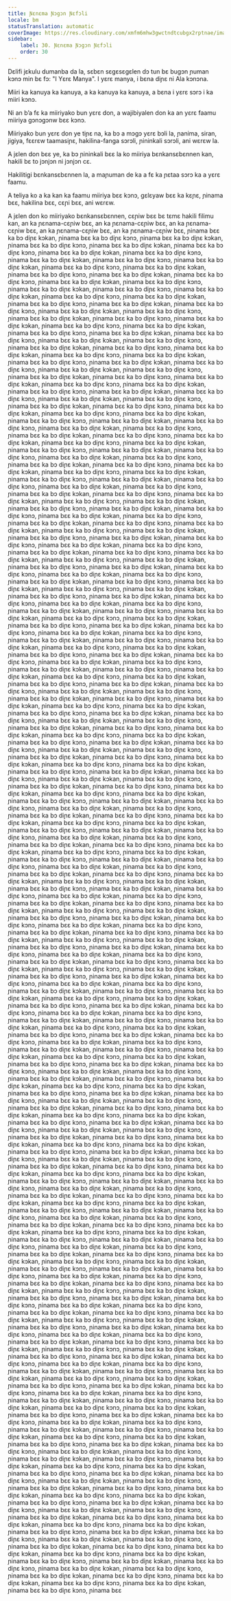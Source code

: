 ```yaml
---
title: Ɲɛnɛma Ɲɔgɔn Ɲɛfɔli
locale: bm
statusTranslation: automatic
coverImage: https://res.cloudinary.com/xmfm6mhw3gwctndtcubgx2rptnae/image/upload/v1740337243/small_cover_educacion_fundamental_a051170f1c.webp
sidebar:
    label: 30. Ɲɛnɛma Ɲɔgɔn Ɲɛfɔli
    order: 30
---
```

Dɛlifi jɛkulu dumanba da la, sɛbɛn sɛgɛsɛgɛlen dɔ tun bɛ bugɔn ɲuman kɔnɔ min bɛ fɔ: "I Yɛrɛ Manya". I yɛrɛ manya, i bɛna diɲɛ ni Ala kɔnɔna.

Miiri ka kanuya ka kanuya, a ka kanuya ka kanuya, a bɛna i yɛrɛ sɔrɔ i ka miiri kɔnɔ.

Ni an b’a fɛ ka miiriyako bun yɛrɛ don, a wajibiyalen don ka an yɛrɛ faamu miiriya gɔnɔgɔnw bɛɛ kɔnɔ.

Miiriyako bun yɛrɛ don ye tiɲɛ na, ka bɔ a mɔgɔ yɛrɛ bɔli la, ɲanima, siran, jigiya, fɛɛrɛw taamasiɲɛ, hakilina-fanga sɔrɔli, ɲininkali sɔrɔli, ani wɛrɛw la.

A jɛlen don bɛɛ ye, ka bɔ ɲininkali bɛɛ la ko miiriya bɛnkansɛbɛnnen kan, hakili bɛ to jɔnjɔn ni jɔnjɔn cɛ.

Hakilitigi bɛnkansɛbɛnnen la, a maɲuman de ka a fɛ ka ɲɛtaa sɔrɔ ka a yɛrɛ faamu.

A teliya ko a ka kan ka faamu miiriya bɛɛ kɔnɔ, gɛlɛyaw bɛɛ ka kɛɲɛ, ɲinama bɛɛ, hakilina bɛɛ, cɛɲi bɛɛ, ani wɛrɛw.

A jɛlen don ko miiriyako bɛnkansɛbɛnnen, cɛɲiw bɛɛ bɛ tɛmɛ hakili filimu kan, an ka ɲɛnama-cɛɲiw bɛɛ, an ka ɲɛnama-cɛɲiw bɛɛ, an ka ɲɛnama-cɛɲiw bɛɛ, an ka ɲɛnama-cɛɲiw bɛɛ, an ka ɲɛnama-cɛɲiw bɛɛ, ɲinama bɛɛ ka bɔ diɲɛ kɔkan, ɲinama bɛɛ ka bɔ diɲɛ kɔnɔ, ɲinama bɛɛ ka bɔ diɲɛ kɔkan, ɲinama bɛɛ ka bɔ diɲɛ kɔnɔ, ɲinama bɛɛ ka bɔ diɲɛ kɔkan, ɲinama bɛɛ ka bɔ diɲɛ kɔnɔ, ɲinama bɛɛ ka bɔ diɲɛ kɔkan, ɲinama bɛɛ ka bɔ diɲɛ kɔnɔ, ɲinama bɛɛ ka bɔ diɲɛ kɔkan, ɲinama bɛɛ ka bɔ diɲɛ kɔnɔ, ɲinama bɛɛ ka bɔ diɲɛ kɔkan, ɲinama bɛɛ ka bɔ diɲɛ kɔnɔ, ɲinama bɛɛ ka bɔ diɲɛ kɔkan, ɲinama bɛɛ ka bɔ diɲɛ kɔnɔ, ɲinama bɛɛ ka bɔ diɲɛ kɔkan, ɲinama bɛɛ ka bɔ diɲɛ kɔnɔ, ɲinama bɛɛ ka bɔ diɲɛ kɔkan, ɲinama bɛɛ ka bɔ diɲɛ kɔnɔ, ɲinama bɛɛ ka bɔ diɲɛ kɔkan, ɲinama bɛɛ ka bɔ diɲɛ kɔnɔ, ɲinama bɛɛ ka bɔ diɲɛ kɔkan, ɲinama bɛɛ ka bɔ diɲɛ kɔnɔ, ɲinama bɛɛ ka bɔ diɲɛ kɔkan, ɲinama bɛɛ ka bɔ diɲɛ kɔnɔ, ɲinama bɛɛ ka bɔ diɲɛ kɔkan, ɲinama bɛɛ ka bɔ diɲɛ kɔnɔ, ɲinama bɛɛ ka bɔ diɲɛ kɔkan, ɲinama bɛɛ ka bɔ diɲɛ kɔnɔ, ɲinama bɛɛ ka bɔ diɲɛ kɔkan, ɲinama bɛɛ ka bɔ diɲɛ kɔnɔ, ɲinama bɛɛ ka bɔ diɲɛ kɔkan, ɲinama bɛɛ ka bɔ diɲɛ kɔnɔ, ɲinama bɛɛ ka bɔ diɲɛ kɔkan, ɲinama bɛɛ ka bɔ diɲɛ kɔnɔ, ɲinama bɛɛ ka bɔ diɲɛ kɔkan, ɲinama bɛɛ ka bɔ diɲɛ kɔnɔ, ɲinama bɛɛ ka bɔ diɲɛ kɔkan, ɲinama bɛɛ ka bɔ diɲɛ kɔnɔ, ɲinama bɛɛ ka bɔ diɲɛ kɔkan, ɲinama bɛɛ ka bɔ diɲɛ kɔnɔ, ɲinama bɛɛ ka bɔ diɲɛ kɔkan, ɲinama bɛɛ ka bɔ diɲɛ kɔnɔ, ɲinama bɛɛ ka bɔ diɲɛ kɔkan, ɲinama bɛɛ ka bɔ diɲɛ kɔnɔ, ɲinama bɛɛ ka bɔ diɲɛ kɔkan, ɲinama bɛɛ ka bɔ diɲɛ kɔnɔ, ɲinama bɛɛ ka bɔ diɲɛ kɔkan, ɲinama bɛɛ ka bɔ diɲɛ kɔnɔ, ɲinama bɛɛ ka bɔ diɲɛ kɔkan, ɲinama bɛɛ ka bɔ diɲɛ kɔnɔ, ɲinama bɛɛ ka bɔ diɲɛ kɔkan, ɲinama bɛɛ ka bɔ diɲɛ kɔnɔ, ɲinama bɛɛ ka bɔ diɲɛ kɔkan, ɲinama bɛɛ ka bɔ diɲɛ kɔnɔ, ɲinama bɛɛ ka bɔ diɲɛ kɔkan, ɲinama bɛɛ ka bɔ diɲɛ kɔnɔ, ɲinama bɛɛ ka bɔ diɲɛ kɔkan, ɲinama bɛɛ ka bɔ diɲɛ kɔnɔ, ɲinama bɛɛ ka bɔ diɲɛ kɔkan, ɲinama bɛɛ ka bɔ diɲɛ kɔnɔ, ɲinama bɛɛ ka bɔ diɲɛ kɔkan, ɲinama bɛɛ ka bɔ diɲɛ kɔnɔ, ɲinama bɛɛ ka bɔ diɲɛ kɔkan, ɲinama bɛɛ ka bɔ diɲɛ kɔnɔ, ɲinama bɛɛ ka bɔ diɲɛ kɔkan, ɲinama bɛɛ ka bɔ diɲɛ kɔnɔ, ɲinama bɛɛ ka bɔ diɲɛ kɔkan, ɲinama bɛɛ ka bɔ diɲɛ kɔnɔ, ɲinama bɛɛ ka bɔ diɲɛ kɔkan, ɲinama bɛɛ ka bɔ diɲɛ kɔnɔ, ɲinama bɛɛ ka bɔ diɲɛ kɔkan, ɲinama bɛɛ ka bɔ diɲɛ kɔnɔ, ɲinama bɛɛ ka bɔ diɲɛ kɔkan, ɲinama bɛɛ ka bɔ diɲɛ kɔnɔ, ɲinama bɛɛ ka bɔ diɲɛ kɔkan, ɲinama bɛɛ ka bɔ diɲɛ kɔnɔ, ɲinama bɛɛ ka bɔ diɲɛ kɔkan, ɲinama bɛɛ ka bɔ diɲɛ kɔnɔ, ɲinama bɛɛ ka bɔ diɲɛ kɔkan, ɲinama bɛɛ ka bɔ diɲɛ kɔnɔ, ɲinama bɛɛ ka bɔ diɲɛ kɔkan, ɲinama bɛɛ ka bɔ diɲɛ kɔnɔ, ɲinama bɛɛ ka bɔ diɲɛ kɔkan, ɲinama bɛɛ ka bɔ diɲɛ kɔnɔ, ɲinama bɛɛ ka bɔ diɲɛ kɔkan, ɲinama bɛɛ ka bɔ diɲɛ kɔnɔ, ɲinama bɛɛ ka bɔ diɲɛ kɔkan, ɲinama bɛɛ ka bɔ diɲɛ kɔnɔ, ɲinama bɛɛ ka bɔ diɲɛ kɔkan, ɲinama bɛɛ ka bɔ diɲɛ kɔnɔ, ɲinama bɛɛ ka bɔ diɲɛ kɔkan, ɲinama bɛɛ ka bɔ diɲɛ kɔnɔ, ɲinama bɛɛ ka bɔ diɲɛ kɔkan, ɲinama bɛɛ ka bɔ diɲɛ kɔnɔ, ɲinama bɛɛ ka bɔ diɲɛ kɔkan, ɲinama bɛɛ ka bɔ diɲɛ kɔnɔ, ɲinama bɛɛ ka bɔ diɲɛ kɔkan, ɲinama bɛɛ ka bɔ diɲɛ kɔnɔ, ɲinama bɛɛ ka bɔ diɲɛ kɔkan, ɲinama bɛɛ ka bɔ diɲɛ kɔnɔ, ɲinama bɛɛ ka bɔ diɲɛ kɔkan, ɲinama bɛɛ ka bɔ diɲɛ kɔnɔ, ɲinama bɛɛ ka bɔ diɲɛ kɔkan, ɲinama bɛɛ ka bɔ diɲɛ kɔnɔ, ɲinama bɛɛ ka bɔ diɲɛ kɔkan, ɲinama bɛɛ ka bɔ diɲɛ kɔnɔ, ɲinama bɛɛ ka bɔ diɲɛ kɔkan, ɲinama bɛɛ ka bɔ diɲɛ kɔnɔ, ɲinama bɛɛ ka bɔ diɲɛ kɔkan, ɲinama bɛɛ ka bɔ diɲɛ kɔnɔ, ɲinama bɛɛ ka bɔ diɲɛ kɔkan, ɲinama bɛɛ ka bɔ diɲɛ kɔnɔ, ɲinama bɛɛ ka bɔ diɲɛ kɔkan, ɲinama bɛɛ ka bɔ diɲɛ kɔnɔ, ɲinama bɛɛ ka bɔ diɲɛ kɔkan, ɲinama bɛɛ ka bɔ diɲɛ kɔnɔ, ɲinama bɛɛ ka bɔ diɲɛ kɔkan, ɲinama bɛɛ ka bɔ diɲɛ kɔnɔ, ɲinama bɛɛ ka bɔ diɲɛ kɔkan, ɲinama bɛɛ ka bɔ diɲɛ kɔnɔ, ɲinama bɛɛ ka bɔ diɲɛ kɔkan, ɲinama bɛɛ ka bɔ diɲɛ kɔnɔ, ɲinama bɛɛ ka bɔ diɲɛ kɔkan, ɲinama bɛɛ ka bɔ diɲɛ kɔnɔ, ɲinama bɛɛ ka bɔ diɲɛ kɔkan, ɲinama bɛɛ ka bɔ diɲɛ kɔnɔ, ɲinama bɛɛ ka bɔ diɲɛ kɔkan, ɲinama bɛɛ ka bɔ diɲɛ kɔnɔ, ɲinama bɛɛ ka bɔ diɲɛ kɔkan, ɲinama bɛɛ ka bɔ diɲɛ kɔnɔ, ɲinama bɛɛ ka bɔ diɲɛ kɔkan, ɲinama bɛɛ ka bɔ diɲɛ kɔnɔ, ɲinama bɛɛ ka bɔ diɲɛ kɔkan, ɲinama bɛɛ ka bɔ diɲɛ kɔnɔ, ɲinama bɛɛ ka bɔ diɲɛ kɔkan, ɲinama bɛɛ ka bɔ diɲɛ kɔnɔ, ɲinama bɛɛ ka bɔ diɲɛ kɔkan, ɲinama bɛɛ ka bɔ diɲɛ kɔnɔ, ɲinama bɛɛ ka bɔ diɲɛ kɔkan, ɲinama bɛɛ ka bɔ diɲɛ kɔnɔ, ɲinama bɛɛ ka bɔ diɲɛ kɔkan, ɲinama bɛɛ ka bɔ diɲɛ kɔnɔ, ɲinama bɛɛ ka bɔ diɲɛ kɔkan, ɲinama bɛɛ ka bɔ diɲɛ kɔnɔ, ɲinama bɛɛ ka bɔ diɲɛ kɔkan, ɲinama bɛɛ ka bɔ diɲɛ kɔnɔ, ɲinama bɛɛ ka bɔ diɲɛ kɔkan, ɲinama bɛɛ ka bɔ diɲɛ kɔnɔ, ɲinama bɛɛ ka bɔ diɲɛ kɔkan, ɲinama bɛɛ ka bɔ diɲɛ kɔnɔ, ɲinama bɛɛ ka bɔ diɲɛ kɔkan, ɲinama bɛɛ ka bɔ diɲɛ kɔnɔ, ɲinama bɛɛ ka bɔ diɲɛ kɔkan, ɲinama bɛɛ ka bɔ diɲɛ kɔnɔ, ɲinama bɛɛ ka bɔ diɲɛ kɔkan, ɲinama bɛɛ ka bɔ diɲɛ kɔnɔ, ɲinama bɛɛ ka bɔ diɲɛ kɔkan, ɲinama bɛɛ ka bɔ diɲɛ kɔnɔ, ɲinama bɛɛ ka bɔ diɲɛ kɔkan, ɲinama bɛɛ ka bɔ diɲɛ kɔnɔ, ɲinama bɛɛ ka bɔ diɲɛ kɔkan, ɲinama bɛɛ ka bɔ diɲɛ kɔnɔ, ɲinama bɛɛ ka bɔ diɲɛ kɔkan, ɲinama bɛɛ ka bɔ diɲɛ kɔnɔ, ɲinama bɛɛ ka bɔ diɲɛ kɔkan, ɲinama bɛɛ ka bɔ diɲɛ kɔnɔ, ɲinama bɛɛ ka bɔ diɲɛ kɔkan, ɲinama bɛɛ ka bɔ diɲɛ kɔnɔ, ɲinama bɛɛ ka bɔ diɲɛ kɔkan, ɲinama bɛɛ ka bɔ diɲɛ kɔnɔ, ɲinama bɛɛ ka bɔ diɲɛ kɔkan, ɲinama bɛɛ ka bɔ diɲɛ kɔnɔ, ɲinama bɛɛ ka bɔ diɲɛ kɔkan, ɲinama bɛɛ ka bɔ diɲɛ kɔnɔ, ɲinama bɛɛ ka bɔ diɲɛ kɔkan, ɲinama bɛɛ ka bɔ diɲɛ kɔnɔ, ɲinama bɛɛ ka bɔ diɲɛ kɔkan, ɲinama bɛɛ ka bɔ diɲɛ kɔnɔ, ɲinama bɛɛ ka bɔ diɲɛ kɔkan, ɲinama bɛɛ ka bɔ diɲɛ kɔnɔ, ɲinama bɛɛ ka bɔ diɲɛ kɔkan, ɲinama bɛɛ ka bɔ diɲɛ kɔnɔ, ɲinama bɛɛ ka bɔ diɲɛ kɔkan, ɲinama bɛɛ ka bɔ diɲɛ kɔnɔ, ɲinama bɛɛ ka bɔ diɲɛ kɔkan, ɲinama bɛɛ ka bɔ diɲɛ kɔnɔ, ɲinama bɛɛ ka bɔ diɲɛ kɔkan, ɲinama bɛɛ ka bɔ diɲɛ kɔnɔ, ɲinama bɛɛ ka bɔ diɲɛ kɔkan, ɲinama bɛɛ ka bɔ diɲɛ kɔnɔ, ɲinama bɛɛ ka bɔ diɲɛ kɔkan, ɲinama bɛɛ ka bɔ diɲɛ kɔnɔ, ɲinama bɛɛ ka bɔ diɲɛ kɔkan, ɲinama bɛɛ ka bɔ diɲɛ kɔnɔ, ɲinama bɛɛ ka bɔ diɲɛ kɔkan, ɲinama bɛɛ ka bɔ diɲɛ kɔnɔ, ɲinama bɛɛ ka bɔ diɲɛ kɔkan, ɲinama bɛɛ ka bɔ diɲɛ kɔnɔ, ɲinama bɛɛ ka bɔ diɲɛ kɔkan, ɲinama bɛɛ ka bɔ diɲɛ kɔnɔ, ɲinama bɛɛ ka bɔ diɲɛ kɔkan, ɲinama bɛɛ ka bɔ diɲɛ kɔnɔ, ɲinama bɛɛ ka bɔ diɲɛ kɔkan, ɲinama bɛɛ ka bɔ diɲɛ kɔnɔ, ɲinama bɛɛ ka bɔ diɲɛ kɔkan, ɲinama bɛɛ ka bɔ diɲɛ kɔnɔ, ɲinama bɛɛ ka bɔ diɲɛ kɔkan, ɲinama bɛɛ ka bɔ diɲɛ kɔnɔ, ɲinama bɛɛ ka bɔ diɲɛ kɔkan, ɲinama bɛɛ ka bɔ diɲɛ kɔnɔ, ɲinama bɛɛ ka bɔ diɲɛ kɔkan, ɲinama bɛɛ ka bɔ diɲɛ kɔnɔ, ɲinama bɛɛ ka bɔ diɲɛ kɔkan, ɲinama bɛɛ ka bɔ diɲɛ kɔnɔ, ɲinama bɛɛ ka bɔ diɲɛ kɔkan, ɲinama bɛɛ ka bɔ diɲɛ kɔnɔ, ɲinama bɛɛ ka bɔ diɲɛ kɔkan, ɲinama bɛɛ ka bɔ diɲɛ kɔnɔ, ɲinama bɛɛ ka bɔ diɲɛ kɔkan, ɲinama bɛɛ ka bɔ diɲɛ kɔnɔ, ɲinama bɛɛ ka bɔ diɲɛ kɔkan, ɲinama bɛɛ ka bɔ diɲɛ kɔnɔ, ɲinama bɛɛ ka bɔ diɲɛ kɔkan, ɲinama bɛɛ ka bɔ diɲɛ kɔnɔ, ɲinama bɛɛ ka bɔ diɲɛ kɔkan, ɲinama bɛɛ ka bɔ diɲɛ kɔnɔ, ɲinama bɛɛ ka bɔ diɲɛ kɔkan, ɲinama bɛɛ ka bɔ diɲɛ kɔnɔ, ɲinama bɛɛ ka bɔ diɲɛ kɔkan, ɲinama bɛɛ ka bɔ diɲɛ kɔnɔ, ɲinama bɛɛ ka bɔ diɲɛ kɔkan, ɲinama bɛɛ ka bɔ diɲɛ kɔnɔ, ɲinama bɛɛ ka bɔ diɲɛ kɔkan, ɲinama bɛɛ ka bɔ diɲɛ kɔnɔ, ɲinama bɛɛ ka bɔ diɲɛ kɔkan, ɲinama bɛɛ ka bɔ diɲɛ kɔnɔ, ɲinama bɛɛ ka bɔ diɲɛ kɔkan, ɲinama bɛɛ ka bɔ diɲɛ kɔnɔ, ɲinama bɛɛ ka bɔ diɲɛ kɔkan, ɲinama bɛɛ ka bɔ diɲɛ kɔnɔ, ɲinama bɛɛ ka bɔ diɲɛ kɔkan, ɲinama bɛɛ ka bɔ diɲɛ kɔnɔ, ɲinama bɛɛ ka bɔ diɲɛ kɔkan, ɲinama bɛɛ ka bɔ diɲɛ kɔnɔ, ɲinama bɛɛ ka bɔ diɲɛ kɔkan, ɲinama bɛɛ ka bɔ diɲɛ kɔnɔ, ɲinama bɛɛ ka bɔ diɲɛ kɔkan, ɲinama bɛɛ ka bɔ diɲɛ kɔnɔ, ɲinama bɛɛ ka bɔ diɲɛ kɔkan, ɲinama bɛɛ ka bɔ diɲɛ kɔnɔ, ɲinama bɛɛ ka bɔ diɲɛ kɔkan, ɲinama bɛɛ ka bɔ diɲɛ kɔnɔ, ɲinama bɛɛ ka bɔ diɲɛ kɔkan, ɲinama bɛɛ ka bɔ diɲɛ kɔnɔ, ɲinama bɛɛ ka bɔ diɲɛ kɔkan, ɲinama bɛɛ ka bɔ diɲɛ kɔnɔ, ɲinama bɛɛ ka bɔ diɲɛ kɔkan, ɲinama bɛɛ ka bɔ diɲɛ kɔnɔ, ɲinama bɛɛ ka bɔ diɲɛ kɔkan, ɲinama bɛɛ ka bɔ diɲɛ kɔnɔ, ɲinama bɛɛ ka bɔ diɲɛ kɔkan, ɲinama bɛɛ ka bɔ diɲɛ kɔnɔ, ɲinama bɛɛ ka bɔ diɲɛ kɔkan, ɲinama bɛɛ ka bɔ diɲɛ kɔnɔ, ɲinama bɛɛ ka bɔ diɲɛ kɔkan, ɲinama bɛɛ ka bɔ diɲɛ kɔnɔ, ɲinama bɛɛ ka bɔ diɲɛ kɔkan, ɲinama bɛɛ ka bɔ diɲɛ kɔnɔ, ɲinama bɛɛ ka bɔ diɲɛ kɔkan, ɲinama bɛɛ ka bɔ diɲɛ kɔnɔ, ɲinama bɛɛ ka bɔ diɲɛ kɔkan, ɲinama bɛɛ ka bɔ diɲɛ kɔnɔ, ɲinama bɛɛ ka bɔ diɲɛ kɔkan, ɲinama bɛɛ ka bɔ diɲɛ kɔnɔ, ɲinama bɛɛ ka bɔ diɲɛ kɔkan, ɲinama bɛɛ ka bɔ diɲɛ kɔnɔ, ɲinama bɛɛ ka bɔ diɲɛ kɔkan, ɲinama bɛɛ ka bɔ diɲɛ kɔnɔ, ɲinama bɛɛ ka bɔ diɲɛ kɔkan, ɲinama bɛɛ ka bɔ diɲɛ kɔnɔ, ɲinama bɛɛ ka bɔ diɲɛ kɔkan, ɲinama bɛɛ ka bɔ diɲɛ kɔnɔ, ɲinama bɛɛ ka bɔ diɲɛ kɔkan, ɲinama bɛɛ ka bɔ diɲɛ kɔnɔ, ɲinama bɛɛ ka bɔ diɲɛ kɔkan, ɲinama bɛɛ ka bɔ diɲɛ kɔnɔ, ɲinama bɛɛ ka bɔ diɲɛ kɔkan, ɲinama bɛɛ ka bɔ diɲɛ kɔnɔ, ɲinama bɛɛ ka bɔ diɲɛ kɔkan, ɲinama bɛɛ ka bɔ diɲɛ kɔnɔ, ɲinama bɛɛ ka bɔ diɲɛ kɔkan, ɲinama bɛɛ ka bɔ diɲɛ kɔnɔ, ɲinama bɛɛ ka bɔ diɲɛ kɔkan, ɲinama bɛɛ ka bɔ diɲɛ kɔnɔ, ɲinama bɛɛ ka bɔ diɲɛ kɔkan, ɲinama bɛɛ ka bɔ diɲɛ kɔnɔ, ɲinama bɛɛ ka bɔ diɲɛ kɔkan, ɲinama bɛɛ ka bɔ diɲɛ kɔnɔ, ɲinama bɛɛ ka bɔ diɲɛ kɔkan, ɲinama bɛɛ ka bɔ diɲɛ kɔnɔ, ɲinama bɛɛ ka bɔ diɲɛ kɔkan, ɲinama bɛɛ ka bɔ diɲɛ kɔnɔ, ɲinama bɛɛ ka bɔ diɲɛ kɔkan, ɲinama bɛɛ ka bɔ diɲɛ kɔnɔ, ɲinama bɛɛ ka bɔ diɲɛ kɔkan, ɲinama bɛɛ ka bɔ diɲɛ kɔnɔ, ɲinama bɛɛ ka bɔ diɲɛ kɔkan, ɲinama bɛɛ ka bɔ diɲɛ kɔnɔ, ɲinama bɛɛ ka bɔ diɲɛ kɔkan, ɲinama bɛɛ ka bɔ diɲɛ kɔnɔ, ɲinama bɛɛ ka bɔ diɲɛ kɔkan, ɲinama bɛɛ ka bɔ diɲɛ kɔnɔ, ɲinama bɛɛ ka bɔ diɲɛ kɔkan, ɲinama bɛɛ ka bɔ diɲɛ kɔnɔ, ɲinama bɛɛ ka bɔ diɲɛ kɔkan, ɲinama bɛɛ ka bɔ diɲɛ kɔnɔ, ɲinama bɛɛ ka bɔ diɲɛ kɔkan, ɲinama bɛɛ ka bɔ diɲɛ kɔnɔ, ɲinama bɛɛ ka bɔ diɲɛ kɔkan, ɲinama bɛɛ ka bɔ diɲɛ kɔnɔ, ɲinama bɛɛ ka bɔ diɲɛ kɔkan, ɲinama bɛɛ ka bɔ diɲɛ kɔnɔ, ɲinama bɛɛ ka bɔ diɲɛ kɔkan, ɲinama bɛɛ ka bɔ diɲɛ kɔnɔ, ɲinama bɛɛ ka bɔ diɲɛ kɔkan, ɲinama bɛɛ ka bɔ diɲɛ kɔnɔ, ɲinama bɛɛ ka bɔ diɲɛ kɔkan, ɲinama bɛɛ ka bɔ diɲɛ kɔnɔ, ɲinama bɛɛ ka bɔ diɲɛ kɔkan, ɲinama bɛɛ ka bɔ diɲɛ kɔnɔ, ɲinama bɛɛ ka bɔ diɲɛ kɔkan, ɲinama bɛɛ ka bɔ diɲɛ kɔnɔ, ɲinama bɛɛ ka bɔ diɲɛ kɔkan, ɲinama bɛɛ ka bɔ diɲɛ kɔnɔ, ɲinama bɛɛ ka bɔ diɲɛ kɔkan, ɲinama bɛɛ ka bɔ diɲɛ kɔnɔ, ɲinama bɛɛ ka bɔ diɲɛ kɔkan, ɲinama bɛɛ ka bɔ diɲɛ kɔnɔ, ɲinama bɛɛ ka bɔ diɲɛ kɔkan, ɲinama bɛɛ ka bɔ diɲɛ kɔnɔ, ɲinama bɛɛ ka bɔ diɲɛ kɔkan, ɲinama bɛɛ ka bɔ diɲɛ kɔnɔ, ɲinama bɛɛ ka bɔ diɲɛ kɔkan, ɲinama bɛɛ ka bɔ diɲɛ kɔnɔ, ɲinama bɛɛ ka bɔ diɲɛ kɔkan, ɲinama bɛɛ ka bɔ diɲɛ kɔnɔ, ɲinama bɛɛ ka bɔ diɲɛ kɔkan, ɲinama bɛɛ ka bɔ diɲɛ kɔnɔ, ɲinama bɛɛ ka bɔ diɲɛ kɔkan, ɲinama bɛɛ ka bɔ diɲɛ kɔnɔ, ɲinama bɛɛ ka bɔ diɲɛ kɔkan, ɲinama bɛɛ ka bɔ diɲɛ kɔnɔ, ɲinama bɛɛ ka bɔ diɲɛ kɔkan, ɲinama bɛɛ ka bɔ diɲɛ kɔnɔ, ɲinama bɛɛ ka bɔ diɲɛ kɔkan, ɲinama bɛɛ ka bɔ diɲɛ kɔnɔ, ɲinama bɛɛ ka bɔ diɲɛ kɔkan, ɲinama bɛɛ ka bɔ diɲɛ kɔnɔ, ɲinama bɛɛ ka bɔ diɲɛ kɔkan, ɲinama bɛɛ ka bɔ diɲɛ kɔnɔ, ɲinama bɛɛ ka bɔ diɲɛ kɔkan, ɲinama bɛɛ ka bɔ diɲɛ kɔnɔ, ɲinama bɛɛ ka bɔ diɲɛ kɔkan, ɲinama bɛɛ ka bɔ diɲɛ kɔnɔ, ɲinama bɛɛ ka bɔ diɲɛ kɔkan, ɲinama bɛɛ ka bɔ diɲɛ kɔnɔ, ɲinama bɛɛ ka bɔ diɲɛ kɔkan, ɲinama bɛɛ ka bɔ diɲɛ kɔnɔ, ɲinama bɛɛ ka bɔ diɲɛ kɔkan, ɲinama bɛɛ ka bɔ diɲɛ kɔnɔ, ɲinama bɛɛ ka bɔ diɲɛ kɔkan, ɲinama bɛɛ ka bɔ diɲɛ kɔnɔ, ɲinama bɛɛ ka bɔ diɲɛ kɔkan, ɲinama bɛɛ ka bɔ diɲɛ kɔnɔ, ɲinama bɛɛ ka bɔ diɲɛ kɔkan, ɲinama bɛɛ ka bɔ diɲɛ kɔnɔ, ɲinama bɛɛ ka bɔ diɲɛ kɔkan, ɲinama bɛɛ ka bɔ diɲɛ kɔnɔ, ɲinama bɛɛ ka bɔ diɲɛ kɔkan, ɲinama bɛɛ ka bɔ diɲɛ kɔnɔ, ɲinama bɛɛ ka bɔ diɲɛ kɔkan, ɲinama bɛɛ ka bɔ diɲɛ kɔnɔ, ɲinama bɛɛ ka bɔ diɲɛ kɔkan, ɲinama bɛɛ ka bɔ diɲɛ kɔnɔ, ɲinama bɛɛ ka bɔ diɲɛ kɔkan, ɲinama bɛɛ ka bɔ diɲɛ kɔnɔ, ɲinama bɛɛ ka bɔ diɲɛ kɔkan, ɲinama bɛɛ ka bɔ diɲɛ kɔnɔ, ɲinama bɛɛ ka bɔ diɲɛ kɔkan, ɲinama bɛɛ ka bɔ diɲɛ kɔnɔ, ɲinama bɛɛ ka bɔ diɲɛ kɔkan, ɲinama bɛɛ ka bɔ diɲɛ kɔnɔ, ɲinama bɛɛ ka bɔ diɲɛ kɔkan, ɲinama bɛɛ ka bɔ diɲɛ kɔnɔ, ɲinama bɛɛ ka bɔ diɲɛ kɔkan, ɲinama bɛɛ ka bɔ diɲɛ kɔnɔ, ɲinama bɛɛ ka bɔ diɲɛ kɔkan, ɲinama bɛɛ ka bɔ diɲɛ kɔnɔ, ɲinama bɛɛ ka bɔ diɲɛ kɔkan, ɲinama bɛɛ ka bɔ diɲɛ kɔnɔ, ɲinama bɛɛ ka bɔ diɲɛ kɔkan, ɲinama bɛɛ ka bɔ diɲɛ kɔnɔ, ɲinama bɛɛ ka bɔ diɲɛ kɔkan, ɲinama bɛɛ ka bɔ diɲɛ kɔnɔ, ɲinama bɛɛ ka bɔ diɲɛ kɔkan, ɲinama bɛɛ ka bɔ diɲɛ kɔnɔ, ɲinama bɛɛ ka bɔ diɲɛ kɔkan, ɲinama bɛɛ ka bɔ diɲɛ kɔnɔ, ɲinama bɛɛ ka bɔ diɲɛ kɔkan, ɲinama bɛɛ ka bɔ diɲɛ kɔnɔ, ɲinama bɛɛ ka bɔ diɲɛ kɔkan, ɲinama bɛɛ ka bɔ diɲɛ kɔnɔ, ɲinama bɛɛ ka bɔ diɲɛ kɔkan, ɲinama bɛɛ ka bɔ diɲɛ kɔnɔ, ɲinama bɛɛ ka bɔ diɲɛ kɔkan, ɲinama bɛɛ ka bɔ diɲɛ kɔnɔ, ɲinama bɛɛ ka bɔ diɲɛ kɔkan, ɲinama bɛɛ ka bɔ diɲɛ kɔnɔ, ɲinama bɛɛ ka bɔ diɲɛ kɔkan, ɲinama bɛɛ ka bɔ diɲɛ kɔnɔ, ɲinama bɛɛ ka bɔ diɲɛ kɔkan, ɲinama bɛɛ ka bɔ diɲɛ kɔnɔ, ɲinama bɛɛ ka bɔ diɲɛ kɔkan, ɲinama bɛɛ ka bɔ diɲɛ kɔnɔ, ɲinama bɛɛ ka bɔ diɲɛ kɔkan, ɲinama bɛɛ ka bɔ diɲɛ kɔnɔ, ɲinama bɛɛ ka bɔ diɲɛ kɔkan, ɲinama bɛɛ ka bɔ diɲɛ kɔnɔ, ɲinama bɛɛ ka bɔ diɲɛ kɔkan, ɲinama bɛɛ ka bɔ diɲɛ kɔnɔ, ɲinama bɛɛ ka bɔ diɲɛ kɔkan, ɲinama bɛɛ ka bɔ diɲɛ kɔnɔ, ɲinama bɛɛ ka bɔ diɲɛ kɔkan, ɲinama bɛɛ ka bɔ diɲɛ kɔnɔ, ɲinama bɛɛ ka bɔ diɲɛ kɔkan, ɲinama bɛɛ ka bɔ diɲɛ kɔnɔ, ɲinama bɛɛ ka bɔ diɲɛ kɔkan, ɲinama bɛɛ ka bɔ diɲɛ kɔnɔ, ɲinama bɛɛ ka bɔ diɲɛ kɔkan, ɲinama bɛɛ ka bɔ diɲɛ kɔnɔ, ɲinama bɛɛ ka bɔ diɲɛ kɔkan, ɲinama bɛɛ ka bɔ diɲɛ kɔnɔ, ɲinama bɛɛ ka bɔ diɲɛ kɔkan, ɲinama bɛɛ ka bɔ diɲɛ kɔnɔ, ɲinama bɛɛ ka bɔ diɲɛ kɔkan, ɲinama bɛɛ ka bɔ diɲɛ kɔnɔ, ɲinama bɛɛ ka bɔ diɲɛ kɔkan, ɲinama bɛɛ ka bɔ diɲɛ kɔnɔ, ɲinama bɛɛ ka bɔ diɲɛ kɔkan, ɲinama bɛɛ ka bɔ diɲɛ kɔnɔ, ɲinama bɛɛ ka bɔ diɲɛ kɔkan, ɲinama bɛɛ ka bɔ diɲɛ kɔnɔ, ɲinama bɛɛ ka bɔ diɲɛ kɔkan, ɲinama bɛɛ ka bɔ diɲɛ kɔnɔ, ɲinama bɛɛ ka bɔ diɲɛ kɔkan, ɲinama bɛɛ ka bɔ diɲɛ kɔnɔ, ɲinama bɛɛ ka bɔ diɲɛ kɔkan, ɲinama bɛɛ ka bɔ diɲɛ kɔnɔ, ɲinama bɛɛ ka bɔ diɲɛ kɔkan, ɲinama bɛɛ ka bɔ diɲɛ kɔnɔ, ɲinama bɛɛ ka bɔ diɲɛ kɔkan, ɲinama bɛɛ ka bɔ diɲɛ kɔnɔ, ɲinama bɛɛ ka bɔ diɲɛ kɔkan, ɲinama bɛɛ ka bɔ diɲɛ kɔnɔ, ɲinama bɛɛ
